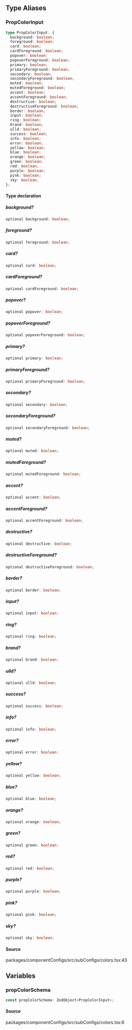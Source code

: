 ## Type Aliases

### PropColorInput

```ts
type PropColorInput: {
  background: boolean;
  foreground: boolean;
  card: boolean;
  cardForeground: boolean;
  popover: boolean;
  popoverForeground: boolean;
  primary: boolean;
  primaryForeground: boolean;
  secondary: boolean;
  secondaryForeground: boolean;
  muted: boolean;
  mutedForeground: boolean;
  accent: boolean;
  accentForeground: boolean;
  destructive: boolean;
  destructiveForeground: boolean;
  border: boolean;
  input: boolean;
  ring: boolean;
  brand: boolean;
  ulld: boolean;
  success: boolean;
  info: boolean;
  error: boolean;
  yellow: boolean;
  blue: boolean;
  orange: boolean;
  green: boolean;
  red: boolean;
  purple: boolean;
  pink: boolean;
  sky: boolean;
};
```

#### Type declaration

##### background?

```ts
optional background: boolean;
```

##### foreground?

```ts
optional foreground: boolean;
```

##### card?

```ts
optional card: boolean;
```

##### cardForeground?

```ts
optional cardForeground: boolean;
```

##### popover?

```ts
optional popover: boolean;
```

##### popoverForeground?

```ts
optional popoverForeground: boolean;
```

##### primary?

```ts
optional primary: boolean;
```

##### primaryForeground?

```ts
optional primaryForeground: boolean;
```

##### secondary?

```ts
optional secondary: boolean;
```

##### secondaryForeground?

```ts
optional secondaryForeground: boolean;
```

##### muted?

```ts
optional muted: boolean;
```

##### mutedForeground?

```ts
optional mutedForeground: boolean;
```

##### accent?

```ts
optional accent: boolean;
```

##### accentForeground?

```ts
optional accentForeground: boolean;
```

##### destructive?

```ts
optional destructive: boolean;
```

##### destructiveForeground?

```ts
optional destructiveForeground: boolean;
```

##### border?

```ts
optional border: boolean;
```

##### input?

```ts
optional input: boolean;
```

##### ring?

```ts
optional ring: boolean;
```

##### brand?

```ts
optional brand: boolean;
```

##### ulld?

```ts
optional ulld: boolean;
```

##### success?

```ts
optional success: boolean;
```

##### info?

```ts
optional info: boolean;
```

##### error?

```ts
optional error: boolean;
```

##### yellow?

```ts
optional yellow: boolean;
```

##### blue?

```ts
optional blue: boolean;
```

##### orange?

```ts
optional orange: boolean;
```

##### green?

```ts
optional green: boolean;
```

##### red?

```ts
optional red: boolean;
```

##### purple?

```ts
optional purple: boolean;
```

##### pink?

```ts
optional pink: boolean;
```

##### sky?

```ts
optional sky: boolean;
```

#### Source

packages/componentConfigs/src/subConfigs/colors.tsx:43

## Variables

### propColorSchema

```ts
const propColorSchema: ZodObject<PropColorInput>;
```

#### Source

packages/componentConfigs/src/subConfigs/colors.tsx:6
